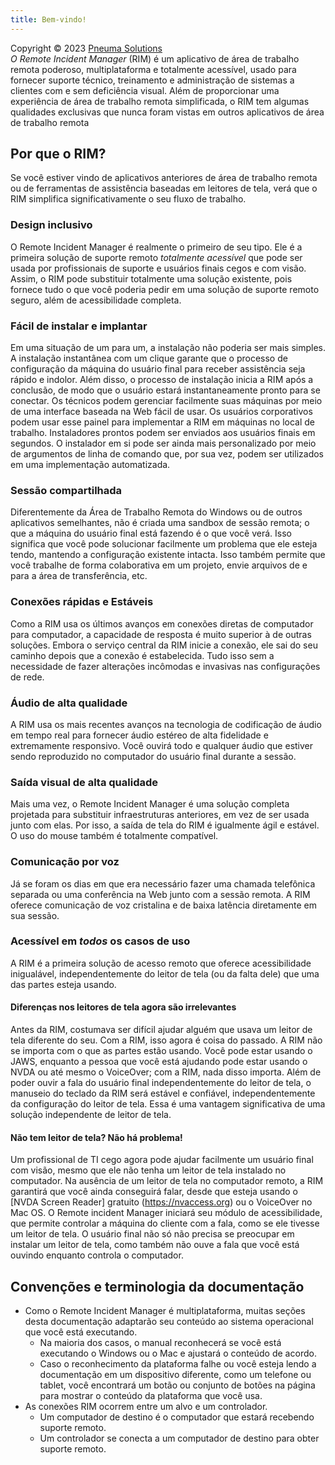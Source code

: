 ```yaml
---
title: Bem-vindo!
---
```


Copyright © 2023 [Pneuma Solutions](https://www.pneumasolutions.com)  
*O Remote Incident Manager* (RIM) é um aplicativo de área de trabalho remota poderoso, multiplataforma e totalmente acessível, usado para fornecer suporte técnico, treinamento e administração de sistemas a clientes com e sem deficiência visual. Além de proporcionar uma experiência de área de trabalho remota simplificada, o RIM tem algumas qualidades exclusivas que nunca foram vistas em outros aplicativos de área de trabalho remota
## Por que o RIM?
Se você estiver vindo de aplicativos anteriores de área de trabalho remota ou de ferramentas de assistência baseadas em leitores de tela, verá que o RIM simplifica significativamente o seu fluxo de trabalho.
### Design inclusivo
O Remote Incident Manager é realmente o primeiro de seu tipo. Ele é a primeira solução de suporte remoto *totalmente acessível* que pode ser usada por profissionais de suporte e usuários finais cegos e com visão. Assim, o RIM pode substituir totalmente uma solução existente, pois fornece tudo o que você poderia pedir em uma solução de suporte remoto seguro, além de acessibilidade completa.
### Fácil de instalar e implantar
Em uma situação de um para um, a instalação não poderia ser mais simples. A instalação instantânea com um clique garante que o processo de configuração da máquina do usuário final para receber assistência seja rápido e indolor. Além disso, o processo de instalação inicia a RIM após a conclusão, de modo que o usuário estará instantaneamente pronto para se conectar.
Os técnicos podem gerenciar facilmente suas máquinas por meio de uma interface baseada na Web fácil de usar. Os usuários corporativos podem usar esse painel para implementar a RIM em máquinas no local de trabalho. Instaladores prontos podem ser enviados aos usuários finais em segundos. O instalador em si pode ser ainda mais personalizado por meio de argumentos de linha de comando que, por sua vez, podem ser utilizados em uma implementação automatizada.
### Sessão compartilhada
Diferentemente da Área de Trabalho Remota do Windows ou de outros aplicativos semelhantes, não é criada uma sandbox de sessão remota; o que a máquina do usuário final está fazendo é o que você verá. Isso significa que você pode solucionar facilmente um problema que ele esteja tendo, mantendo a configuração existente intacta. Isso também permite que você trabalhe de forma colaborativa em um projeto, envie arquivos de e para a área de transferência, etc.
### Conexões rápidas e Estáveis
Como a RIM usa os últimos avanços em conexões diretas de computador para computador, a capacidade de resposta é muito superior à de outras soluções. Embora o serviço central da RIM inicie a conexão, ele sai do seu caminho depois que a conexão é estabelecida. Tudo isso sem a necessidade de fazer alterações incômodas e invasivas nas configurações de rede.
### Áudio de alta qualidade
A RIM usa os mais recentes avanços na tecnologia de codificação de áudio em tempo real para fornecer áudio estéreo de alta fidelidade e extremamente responsivo. Você ouvirá todo e qualquer áudio que estiver sendo reproduzido no computador do usuário final durante a sessão.
### Saída visual de alta qualidade
Mais uma vez, o Remote Incident Manager é uma solução completa projetada para substituir infraestruturas anteriores, em vez de ser usada junto com elas. Por isso, a saída de tela do RIM é igualmente ágil e estável. O uso do mouse também é totalmente compatível.
### Comunicação por voz
Já se foram os dias em que era necessário fazer uma chamada telefônica separada ou uma conferência na Web junto com a sessão remota. A RIM oferece comunicação de voz cristalina e de baixa latência diretamente em sua sessão.
### Acessível em *todos* os casos de uso
A RIM é a primeira solução de acesso remoto que oferece acessibilidade inigualável, independentemente do leitor de tela (ou da falta dele) que uma das partes esteja usando.
#### Diferenças nos leitores de tela agora são irrelevantes
Antes da RIM, costumava ser difícil ajudar alguém que usava um leitor de tela diferente do seu. Com a RIM, isso agora é coisa do passado. A RIM não se importa com o que as partes estão usando. Você pode estar usando o JAWS, enquanto a pessoa que você está ajudando pode estar usando o NVDA ou até mesmo o VoiceOver; com a RIM, nada disso importa. Além de poder ouvir a fala do usuário final independentemente do leitor de tela, o manuseio do teclado da RIM será estável e confiável, independentemente da configuração do leitor de tela. Essa é uma vantagem significativa de uma solução independente de leitor de tela.
#### Não tem leitor de tela? Não há problema!
Um profissional de TI cego agora pode ajudar facilmente um usuário final com visão, mesmo que ele não tenha um leitor de tela instalado no computador. Na ausência de um leitor de tela no computador remoto, a RIM garantirá que você ainda conseguirá falar, desde que esteja usando o [NVDA Screen Reader] gratuito (https://nvaccess.org) ou o VoiceOver no Mac OS. O Remote incident Manager iniciará seu módulo de acessibilidade, que permite controlar a máquina do cliente com a fala, como se ele tivesse um leitor de tela. O usuário final não só não precisa se preocupar em instalar um leitor de tela, como também não ouve a fala que você está ouvindo enquanto controla o computador.
## Convenções e terminologia da documentação
* Como o Remote Incident Manager é multiplataforma, muitas seções desta documentação adaptarão seu conteúdo ao sistema operacional que você está executando.
    * Na maioria dos casos, o manual reconhecerá se você está executando o Windows ou o Mac e ajustará o conteúdo de acordo.
    * Caso o reconhecimento da plataforma falhe ou você esteja lendo a documentação em um dispositivo diferente, como um telefone ou tablet, você encontrará um botão ou conjunto de botões na página para mostrar o conteúdo da plataforma que você usa.
* As conexões RIM ocorrem entre um alvo e um controlador.
    * Um computador de destino é o computador que estará recebendo suporte remoto.
    * Um controlador se conecta a um computador de destino para obter suporte remoto.
